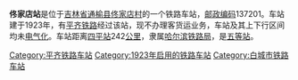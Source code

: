 {{noteTA
|1=zh-cn:始发车次; zh-hk:列車班次;
|2=zh-cn:车次; zh-hk:班次;
}}
{{Infobox China railway station 
|车站名称 = 佟家店站
|车站名称拼音 = 
|车站地址 = [[吉林省|吉林省]][[通榆县|通榆县]]
|归属 = [[哈尔滨铁路局|哈尔滨铁路局]]
|车站等级 = [[五等站_(中铁)|五等站]]
|线路 = [[平齐铁路|平齐铁路]]
}}
'''佟家店站'''是位于[[吉林省|吉林省]][[通榆县|通榆县]][[佟家店村|佟家店村]]的一个铁路车站，[[邮政编码|邮政编码]]137201。车站建于1923年，有[[平齐铁路|平齐铁路]]经过该站，现不办理客货运业务，车站及其上下行区间均未[[电气化|电气化]]。车站距离[[四平站|四平站]]242[[公里|公里]]，隶属[[哈尔滨铁路局|哈尔滨铁路局]]，是[[五等站_(中铁)|五等站]]。

{{start rail box}}
{{s-inop|[[边昭站|边昭站]]}}
{{s-line|[[平齐铁路|平齐铁路]]}}
{{s-inop|[[开通站|开通站]]}}
{{end box}}
{{平齐铁路}}
{{铁路车站小作品}}
{{吉林小作品}}

[[Category:平齐铁路车站|Category:平齐铁路车站]]
[[Category:1923年启用的铁路车站|Category:1923年启用的铁路车站]]
[[Category:白城市铁路车站|Category:白城市铁路车站]]